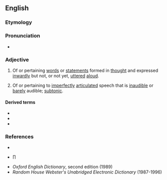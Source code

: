 ==English==

===Etymology===
{{prefix|en|sub|vocal}}

===Pronunciation===
* {{rhymes|en|əʊkəl|s=3}}

===Adjective===
{{en-adj|-}}

# Of or pertaining [[words]] or [[statements]] formed in [[thought]] and expressed [[inwardly]] but not, or not yet, [[utter]]ed [[aloud]].
# {{lb|en|phonetics|dated}} Of or pertaining to [[imperfect]]ly [[articulate]]d speech that is [[inaudible]] or [[barely]] audible; [[subtonic]].

====Derived terms====
* {{l|en|subvocalization}}
* {{l|en|subvocalize}}
* {{l|en|subvocally}}

===References===
* {{R:Webster 1913}}
* {{R:Dictionary.com}}∏
* ''Oxford English Dictionary'', second edition (1989)
* ''Random House Webster's Unabridged Electronic Dictionary'' (1987-1996)